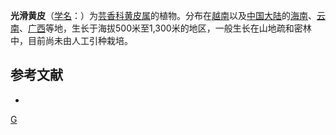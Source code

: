 {{Speciesbox 
| taxon = Clausena lenis
| authority = Drake in Journ.
}}
'''光滑黄皮'''（[[学名|学名]]：{{lang|la|''Clausena lenis''}}）为[[芸香科|芸香科]][[黄皮属|黄皮属]]的植物。分布在[[越南|越南]]以及[[中国大陆|中国大陆]]的[[海南|海南]]、[[云南|云南]]、[[广西|广西]]等地，生长于海拔500米至1,300米的地区，一般生长在山地疏和密林中，目前尚未由人工引种栽培。

== 参考文献 ==
<div class="references-small">
* {{cite web| url =http://www.bioinfo.cn/db05/KmzwSpecies.php?action=view&id=20131| title =光滑黄皮| work =《中国高等植物数据库全库》| publisher =中国科学院微生物研究所| author =昆明植物研究所| accessdate =2009-02-25| deadurl =yes| archiveurl =https://web.archive.org/web/20160305052814/http://www.bioinfo.cn/db05/KmzwSpecies.php?action=view&id=20131| archivedate =2016-03-05}}
</div>
{{Taxonbar|from=Q10890594}}

[[Category:黄皮属|G]]


{{植物小作品}}